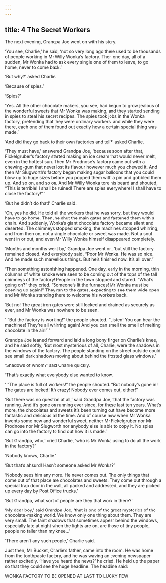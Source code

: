 ```yaml
---
---
---
```

title: 4 The Secret Workers
---

The next evening, Grandpa Joe went on with his story.

‘You see, Charlie,’ he said, ‘not so very long ago there used to be thousands of people working in Mr Willy Wonka’s factory. Then one day, all of a sudden, Mr Wonka had to ask every single one of them to leave, to go home, never to come back.’

‘But why?’ asked Charlie.

‘Because of spies.’

‘Spies?’

‘Yes. All the other chocolate makers, you see, had begun to grow jealous of the wonderful sweets that Mr Wonka was making, and they started sending in spies to steal his secret recipes. The spies took jobs in the Wonka factory, pretending that they were ordinary workers, and while they were there, each one of them found out exactly how a certain special thing was made.’

‘And did they go back to their own factories and tell?’ asked Charlie.

‘They must have,’ answered Grandpa Joe, ‘because soon after that, Fickelgruber’s factory started making an ice cream that would never melt, even in the hottest sun. Then Mr Prodnose’s factory came out with a chewing-gum that never lost its flavour however much you chewed it. And then Mr Slugworth’s factory began making sugar balloons that you could blow up to huge sizes before you popped them with a pin and gobbled them up. And so on, and so on. And Mr Willy Wonka tore his beard and shouted, “This is terrible! I shall be ruined! There are spies everywhere! I shall have to close the factory!” ’

‘But he didn’t do that!’ Charlie said.

‘Oh, yes he did. He told all the workers that he was sorry, but they would have to go home. Then, he shut the main gates and fastened them with a chain. And suddenly, Wonka’s giant chocolate factory became silent and deserted. The chimneys stopped smoking, the machines stopped whirring, and from then on, not a single chocolate or sweet was made. Not a soul went in or out, and even Mr Willy Wonka himself disappeared completely.



‘Months and months went by,’ Grandpa Joe went on, ‘but still the factory remained closed. And everybody said, “Poor Mr Wonka. He was so nice. And he made such marvellous things. But he’s finished now. It’s all over.”

‘Then something astonishing happened. One day, early in the morning, thin columns of white smoke were seen to be coming out of the tops of the tall chimneys of the factory! People in the town stopped and stared. “What’s going on?” they cried. “Someone’s lit the furnaces! Mr Wonka must be opening up again!” They ran to the gates, expecting to see them wide open and Mr Wonka standing there to welcome his workers back.

‘But no! The great iron gates were still locked and chained as securely as ever, and Mr Wonka was nowhere to be seen.

‘ “But the factory is working!” the people shouted. “Listen! You can hear the machines! They’re all whirring again! And you can smell the smell of melting chocolate in the air!” ’

Grandpa Joe leaned forward and laid a long bony finger on Charlie’s knee, and he said softly, ‘But most mysterious of all, Charlie, were the shadows in the windows of the factory. The people standing on the street outside could see small dark shadows moving about behind the frosted glass windows.’

‘Shadows of whom?’ said Charlie quickly.

‘That’s exactly what everybody else wanted to know.

‘ “The place is full of workers!” the people shouted. “But nobody’s gone in! The gates are locked! It’s crazy! Nobody ever comes out, either!”

‘But there was no question at all,’ said Grandpa Joe, ‘that the factory was running. And it’s gone on running ever since, for these last ten years. What’s more, the chocolates and sweets it’s been turning out have become more fantastic and delicious all the time. And of course now when Mr Wonka invents some new and wonderful sweet, neither Mr Fickelgruber nor Mr Prodnose nor Mr Slugworth nor anybody else is able to copy it. No spies can go into the factory to find out how it is made.’

‘But Grandpa, who,’ cried Charlie, ‘who is Mr Wonka using to do all the work in the factory?’

‘Nobody knows, Charlie.’

‘But that’s ahsurd! Hasn’t someone asked Mr Wonka?’

‘Nobody sees him any more. He never comes out. The only things that come out of that place are chocolates and sweets. They come out through a special trap door in the wall, all packed and addressed, and they are picked up every day by Post Office trucks.’

‘But Grandpa, what sort of people are they that work in there?’

‘My dear boy,’ said Grandpa Joe, ‘that is one of the great mysteries of the chocolate-making world. We know only one thing about them. They are very small. The faint shadows that sometimes appear behind the windows, especially late at night when the lights are on, are those of tiny people, people no taller than my knee…’

‘There aren’t any such people,’ Charlie said.

Just then, Mr Bucket, Charlie’s father, came into the room. He was home from the toothpaste factory, and he was waving an evening newspaper rather excitedly. ‘Have you heard the news?’ he cried. He held up the paper so that they could see the huge headline. The headline said:

WONKA FACTORY TO BE OPENED AT LAST TO LUCKY FEW